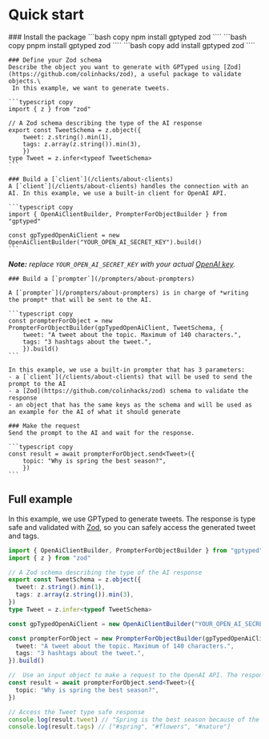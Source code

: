 
# Quick start

<Steps>
    ### Install the package
    <Tabs items={["npm", "pnpm", "yarn"]}>
        <Tab>
        ```bash copy
        npm install gptyped zod
        ````
        </Tab>
        <Tab>
        ```bash copy
        pnpm install gptyped zod
        ````
        </Tab>
        <Tab>
        ```bash copy
        add install gptyped zod
        ````
        </Tab>
    </Tabs>

    ### Define your Zod schema
    Describe the object you want to generate with GPTyped using [Zod](https://github.com/colinhacks/zod), a useful package to validate objects.\
     In this example, we want to generate tweets.

    ```typescript copy
    import { z } from "zod"

    // A Zod schema describing the type of the AI response
    export const TweetSchema = z.object({
        tweet: z.string().min(1),
        tags: z.array(z.string()).min(3),
        })
    type Tweet = z.infer<typeof TweetSchema>
    ```

    ### Build a [`client`](/clients/about-clients)
    A [`client`](/clients/about-clients) handles the connection with an AI. In this example, we use a built-in client for OpenAI API.

    ```typescript copy
    import { OpenAiClientBuilder, PrompterForObjectBuilder } from "gptyped"

    const gpTypedOpenAiClient = new OpenAiClientBuilder("YOUR_OPEN_AI_SECRET_KEY").build()
    ```

_**Note:** replace `YOUR_OPEN_AI_SECRET_KEY` with your actual [OpenAI key](https://platform.openai.com/account/api-keys)._

    ### Build a [`prompter`](/prompters/about-prompters)

    A [`prompter`](/prompters/about-prompters) is in charge of *writing the prompt* that will be sent to the AI.

    ```typescript copy
    const prompterForObject = new PrompterForObjectBuilder(gpTypedOpenAiClient, TweetSchema, {
        tweet: "A tweet about the topic. Maximum of 140 characters.",
        tags: "3 hashtags about the tweet.",
        }).build()
    ```

    In this example, we use a built-in prompter that has 3 parameters:
    - a [`client`](/clients/about-clients) that will be used to send the prompt to the AI
    - a [Zod](https://github.com/colinhacks/zod) schema to validate the response
    - an object that has the same keys as the schema and will be used as an example for the AI of what it should generate

    ### Make the request
    Send the prompt to the AI and wait for the response.

    ```typescript copy
    const result = await prompterForObject.send<Tweet>({
        topic: "Why is spring the best season?",
        })
    ```

</Steps>

## Full example

In this example, we use GPTyped to generate tweets. The response is type safe and validated with [Zod](https://github.com/colinhacks/zod), so you can safely access the generated tweet and tags.

```typescript {11-21} copy
import { OpenAiClientBuilder, PrompterForObjectBuilder } from "gptyped"
import { z } from "zod"

// A Zod schema describing the type of the AI response
export const TweetSchema = z.object({
  tweet: z.string().min(1),
  tags: z.array(z.string()).min(3),
})
type Tweet = z.infer<typeof TweetSchema>

const gpTypedOpenAiClient = new OpenAiClientBuilder("YOUR_OPEN_AI_SECRET_KEY").build()

const prompterForObject = new PrompterForObjectBuilder(gpTypedOpenAiClient, TweetSchema, {
  tweet: "A tweet about the topic. Maximum of 140 characters.",
  tags: "3 hashtags about the tweet.",
}).build()

//  Use an input object to make a request to the OpenAI API. The response will be type safe.
const result = await prompterForObject.send<Tweet>({
  topic: "Why is spring the best season?",
})

// Access the Tweet type safe response
console.log(result.tweet) // "Spring is the best season because of the flowers and nature."
console.log(result.tags) // ["#spring", "#flowers", "#nature"]
```
